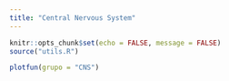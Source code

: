 ```yaml
---
title: "Central Nervous System"
---
```


```r
knitr::opts_chunk$set(echo = FALSE, message = FALSE)
source("utils.R")
```

```r
plotfun(grupo = "CNS")
```


